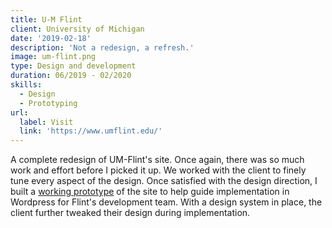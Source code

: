 ```yaml
---
title: U-M Flint
client: University of Michigan
date: '2019-02-18'
description: 'Not a redesign, a refresh.'
image: um-flint.png
type: Design and development
duration: 06/2019 - 02/2020
skills:
  - Design
  - Prototyping
url:
  label: Visit
  link: 'https://www.umflint.edu/'
---
```


A complete redesign of UM-Flint's site. Once again, there was so much work and effort before I picked it up. We worked with the client to finely tune every aspect of the design. Once satisfied with the design direction, I built a [working prototype](https://creative-um-flint.netlify.app/) of the site to help guide implementation in Wordpress for Flint's development team. With a design system in place, the client further tweaked their design during implementation.
